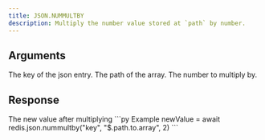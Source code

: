 ```yaml
---
title: JSON.NUMMULTBY
description: Multiply the number value stored at `path` by number.
---
```


## Arguments

<ParamField body="key" type="string" required>
    The key of the json entry.
</ParamField>
<ParamField body="path" type="string" default="$">
    The path of the array.
</ParamField>




<ParamField body="multiply" type="number" required>
    The number to multiply by.
</ParamField>


## Response

<ResponseField type="integer" required>
  The new value after multiplying
</ResponseField>

<RequestExample>
```py Example
newValue = await redis.json.nummultby("key", "$.path.to.array", 2)
```
</RequestExample>
